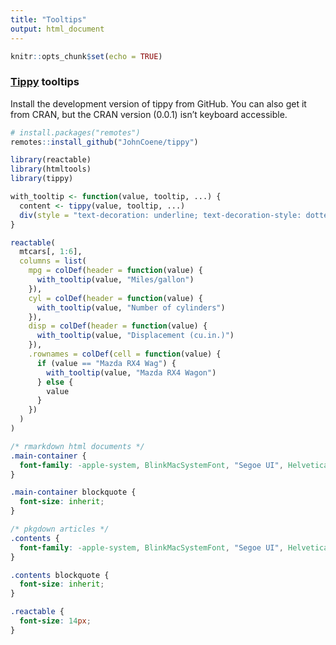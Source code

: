 ```yaml
---
title: "Tooltips"
output: html_document
---
```


```r
knitr::opts_chunk$set(echo = TRUE)
```

### [Tippy](http://tippy.john-coene.com/) tooltips

Install the development version of tippy from GitHub. You can also get it from
CRAN, but the CRAN version (0.0.1) isn't keyboard accessible.
```r
# install.packages("remotes")
remotes::install_github("JohnCoene/tippy")
```

```r
library(reactable)
library(htmltools)
library(tippy)

with_tooltip <- function(value, tooltip, ...) {
  content <- tippy(value, tooltip, ...)
  div(style = "text-decoration: underline; text-decoration-style: dotted;", content)
}

reactable(
  mtcars[, 1:6],
  columns = list(
    mpg = colDef(header = function(value) {
      with_tooltip(value, "Miles/gallon")
    }),
    cyl = colDef(header = function(value) {
      with_tooltip(value, "Number of cylinders")
    }),
    disp = colDef(header = function(value) {
      with_tooltip(value, "Displacement (cu.in.)")
    }),
    .rownames = colDef(cell = function(value) {
      if (value == "Mazda RX4 Wag") {
        with_tooltip(value, "Mazda RX4 Wagon")
      } else {
        value
      }
    })
  )
)
```

```css
/* rmarkdown html documents */
.main-container {
  font-family: -apple-system, BlinkMacSystemFont, "Segoe UI", Helvetica, Arial, sans-serif;
}

.main-container blockquote {
  font-size: inherit;
}

/* pkgdown articles */
.contents {
  font-family: -apple-system, BlinkMacSystemFont, "Segoe UI", Helvetica, Arial, sans-serif;
}

.contents blockquote {
  font-size: inherit;
}

.reactable {
  font-size: 14px;
}
```
